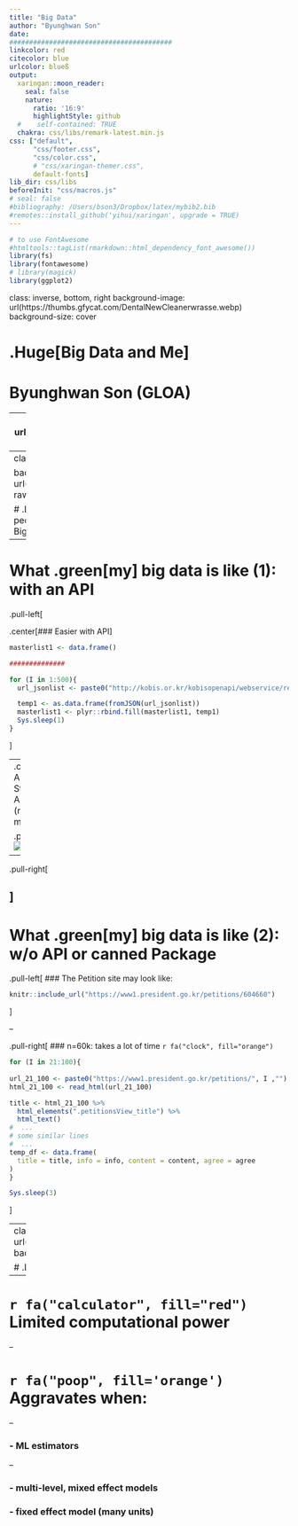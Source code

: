 ```yaml
---
title: "Big Data"
author: "Byunghwan Son"
date: 
#########################################
linkcolor: red
citecolor: blue
urlcolor: blueß
output: 
  xaringan::moon_reader:
    seal: false
    nature:
      ratio: '16:9'
      highlightStyle: github
  #    self-contained: TRUE
  chakra: css/libs/remark-latest.min.js
css: ["default", 
      "css/footer.css", 
      "css/color.css", 
      # "css/xaringan-themer.css",
      default-fonts]
lib_dir: css/libs
beforeInit: "css/macros.js"
# seal: false  
#bibliography: /Users/bson3/Dropbox/latex/mybib2.bib
#remotes::install_github('yihui/xaringan', upgrade = TRUE)
---
```


```r
# to use FontAwesome
#htmltools::tagList(rmarkdown::html_dependency_font_awesome())
library(fs)
library(fontawesome)
# library(magick)  
library(ggplot2)

```

class: inverse, bottom, right
background-image: url(https://thumbs.gfycat.com/DentalNewCleanerwrasse.webp)
background-size: cover

# .Huge[Big Data and Me]

# Byunghwan Son (GLOA)


---
class: inverse, bottom
background-image: url(https://thumbs.gfycat.com/AgreeableWigglyAmericanshorthair.webp)
background-size: contain

# .LARGE[**What people .yellow[think] Big Data is like**]
---
class: middle

background-image: url(https://github.com/textvulture/textvulture.github.io/blob/master/images/bigdataPS.png?raw=true)
background-position: right

# .Large[What Big Data <br> people .orange[say] <br> Big Data is like]

---

# What .green[my] big data is like (1): with an API

.pull-left[

.center[### Easier with API]

```r
masterlist1 <- data.frame()

##############

for (I in 1:500){
  url_jsonlist <- paste0("http://kobis.or.kr/kobisopenapi/webservice/rest/people/searchPeopleList.json?NOKEYSHOWN", I ,"")

  temp1 <- as.data.frame(fromJSON(url_jsonlist))
  masterlist1 <- plyr::rbind.fill(masterlist1, temp1)
  Sys.sleep(1)
}
```
]

--
.center[### An Event Study Analysis (n=1.5 mil)]

.pull-right[
![](https://github.com/textvulture/textvulture.github.io/blob/master/images/EventStudyBList.jpeg?raw=true)
]
--

.pull-right[


]
---

# What .green[my] big data is like (2): w/o API or canned Package

.pull-left[
### The Petition site may look like:

```r
knitr::include_url("https://www1.president.go.kr/petitions/604660")
```
]

--

.pull-right[
### n=60k: takes a lot of time `r fa("clock", fill="orange")`

```r
for (I in 21:100){
  
url_21_100 <- paste0("https://www1.president.go.kr/petitions/", I ,"")
html_21_100 <- read_html(url_21_100)

title <- html_21_100 %>%
  html_elements(".petitionsView_title") %>%
  html_text()
#  ...
# some similar lines
#  ...
temp_df <- data.frame(
  title = title, info = info, content = content, agree = agree
)
}

Sys.sleep(3)
```

]

---
class: inverse 
background-color: black
background-image: url(https://thumbs.gfycat.com/FemininePlushHamster.webp)
background-size: 45%
background-position: right

# .LARGE[Challenges]

--

# `r fa("calculator", fill="red")` Limited computational power 

--

# `r fa("poop", fill='orange')` Aggravates when:

--

### - ML estimators

--

### - multi-level, mixed effect models

### - fixed effect model (many units)
